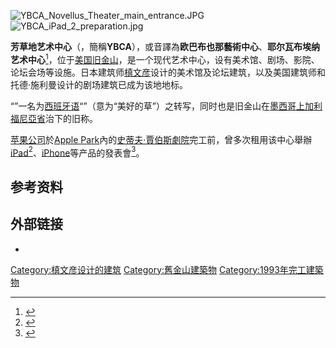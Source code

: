 {{expand|time=2011-04-29T15:42:53+00:00}}
{{coord|37.785389|-122.402284|display=title}}
{{about|位于美国旧金山的一个艺术中心|位于北京[[朝外街道|朝外]]芳草地的一个综合体|侨福芳草地}}
[[File:YBCA_Novellus_Theater_main_entrance.JPG|thumb]]
[[File:YBCA_iPad_2_preparation.jpg|thumb]]

'''芳草地艺术中心'''（{{lang-en|Yerba Buena Center for the Arts}}，簡稱'''YBCA'''），或音譯為'''欧巴布也那藝術中心'''、'''耶尔瓦布埃纳艺术中心'''<ref>{{cite web|url=http://finance.sina.com.cn/roll/20090430/02346168987.shtml|title=有一种服装声色俱佳|publisher=第一财经日报|date=2009-04-30|accessdate=2017-03-11}}</ref>，位于[[美国|美国]][[旧金山|旧金山]]{{link-en|芳草地花园|Yerba Buena Gardens}}，是一个现代艺术中心，设有美术馆、剧场、影院、论坛会场等设施。日本建筑师[[槙文彦|槙文彦]]设计的美术馆及论坛建筑，以及美国建筑师{{link-en|詹姆斯·斯图尔特·波尔谢克|James Polshek}}和托德·施利曼设计的剧场建筑已成为该地地标。

“{{link-en|芳草地 (加利福尼亚州)|Yerba Buena, California|芳草地}}”一名为[[西班牙语|西班牙语]]“{{lang|es|hierba buena}}”（意为“美好的草”）之转写，同时也是旧金山在[[墨西哥|墨西哥]][[上加利福尼亞省|上加利福尼亞省]]治下的旧称。

[[苹果公司|苹果公司]]於[[Apple_Park|Apple Park]]內的[[史蒂夫·賈伯斯劇院|史蒂夫·賈伯斯劇院]]完工前，曾多次租用该中心舉辦[[iPad|iPad]]<ref>{{Cite web |url=http://tech.163.com/12/0303/10/7RLRAQAR00094IIR.html |title=苹果正在芳草地艺术中心准备iPad 3发布会 |access-date=2019-05-09 |archive-url=https://web.archive.org/web/20190509062939/http://tech.163.com/12/0303/10/7RLRAQAR00094IIR.html |archive-date=2019-05-09 |dead-url=yes }}</ref>、[[iPhone|iPhone]]等产品的發表會<ref>{{Cite web |url=http://www.newhua.com/2012/0910/176218.shtml |title=苹果为本周iPhone 5发布会搭建展台 |access-date=2019-05-09 |archive-url=https://web.archive.org/web/20190509062942/http://www.newhua.com/2012/0910/176218.shtml |archive-date=2019-05-09 |dead-url=yes }}</ref>。

==参考资料==
{{Reflist}}

==外部链接==
{{Commonscat|Yerba Buena Center for the Arts|芳草地藝術中心}}
*{{Official|http://www.ybca.org}}

[[Category:槙文彦设计的建筑|Category:槙文彦设计的建筑]]
[[Category:舊金山建築物|Category:舊金山建築物]]
[[Category:1993年完工建築物|Category:1993年完工建築物]]